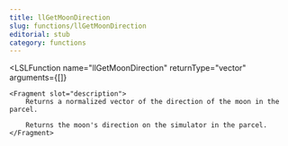 ```yaml
---
title: llGetMoonDirection
slug: functions/llGetMoonDirection
editorial: stub
category: functions
---
```


<LSLFunction
	name="llGetMoonDirection"
	returnType="vector"
	arguments={[]}
>
	<Fragment slot="description">
		Returns a normalized vector of the direction of the moon in the parcel.
		
		Returns the moon's direction on the simulator in the parcel.
	</Fragment>
</LSLFunction>
